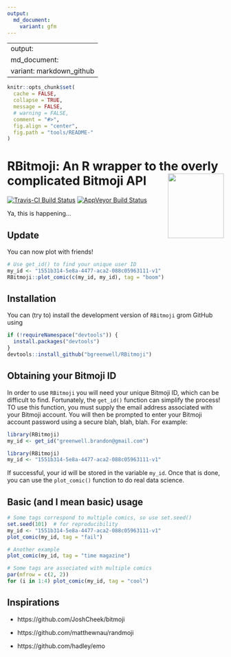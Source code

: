 ```yaml
---
output:
  md_document:
    variant: gfm
---
```


---
output:
  md_document:
    variant: markdown_github
---

```r
knitr::opts_chunk$set(
  cache = FALSE,
  collapse = TRUE,
  message = FALSE, 
  # warning = FALSE,
  comment = "#>",
  fig.align = "center",
  fig.path = "tools/README-"
)
```

# RBitmoji: An R wrapper to the overly complicated Bitmoji API <img src="tools/RBitmoji-logo.png" align="right" width="130" height="150" />

[![Travis-CI Build Status](https://travis-ci.org/bgreenwell/RBitmoji.svg?branch=master)](https://travis-ci.org/bgreenwell/RBitmoji)
[![AppVeyor Build Status](https://ci.appveyor.com/api/projects/status/github/bgreenwell/RBitmoji?branch=master&svg=true)](https://ci.appveyor.com/project/bgreenwell/RBitmoji)


Ya, this is happening...


## Update

You can now plot with friends!

```r
# Use get_id() to find your unique user ID
my_id <- "1551b314-5e8a-4477-aca2-088c05963111-v1"
RBitmoji::plot_comic(c(my_id, my_id), tag = "boom")
```


## Installation

You can (try to) install the development version of `RBitmoji` grom GitHub using
```r
if (!requireNamespace("devtools")) {
  install.packages("devtools")
}
devtools::install_github("bgreenwell/RBitmoji")
```


## Obtaining your Bitmoji ID

In order to use `RBitmoji` you will need your unique Bitmoji ID, which can be difficult to find. Fortunately, the `get_id()` function can simplify the process! TO use this function, you must supply the email address associated with your Bitmoji account. You will then be prompted to enter your Bitmoji account password using a secure blah, blah, blah. For example:

```r
library(RBitmoji)
my_id <- get_id("greenwell.brandon@gmail.com")
```

```r
library(RBitmoji)
my_id <- "1551b314-5e8a-4477-aca2-088c05963111-v1"
```

If successful, your id will be stored in the variable `my_id`. Once that is done, you can use the `plot_comic()` function to do real data science.


## Basic (and I mean basic) usage

```r
# Some tags correspond to multiple comics, so use set.seed()
set.seed(101)  # for reproducibility
my_id <- "1551b314-5e8a-4477-aca2-088c05963111-v1"
plot_comic(my_id, tag = "fail")

# Another example
plot_comic(my_id, tag = "time magazine")

# Some tags are associated with multiple comics
par(mfrow = c(2, 2))
for (i in 1:4) plot_comic(my_id, tag = "cool")
```


## Inspirations

* https://github.com/JoshCheek/bitmoji

* https://github.com/matthewnau/randmoji

* https://github.com/hadley/emo
